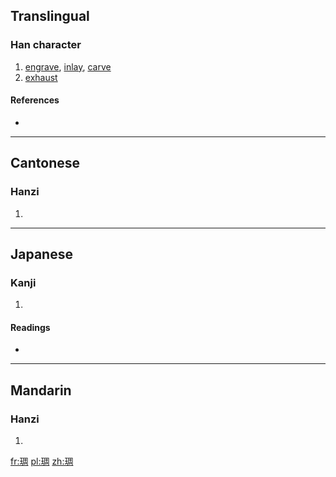 {{also|雕}}
==Translingual==

===Han character===
{{Han char|rn=96|rad=玉|as=08|sn=12|four=1712<sub>0</sub>|canj=一土月土口 (MGBGR)}}

# [[engrave]], [[inlay]], [[carve]]
# [[exhaust]]

====References====
* {{Han ref|kx=0735.070|dkj=21074|dj=1147.050|hdz=21122.130|uh=7431|ud=29745|bh=DAA4|bd=55972}}

----

==Cantonese==

===Hanzi===
{{yue-hanzi|jyut=|y=diu1}}

# {{defn|Cantonese|sort=玉08}}

----

==Japanese==

===Kanji===
{{ja-kanji|grade=|rs=玉08}}

# {{defn|Japanese|sort=玉08}}

====Readings====
* {{ja-readings|on=[[ちょう]] (chō)|kun=|nanori=}}

----

==Mandarin==

===Hanzi===
{{cmn-hanzi|pin=[[diāo]] ([[diao1]])|wg=tiao<sup>1</sup>}}

# {{defn|Mandarin|sort=玉08}}

[[fr:琱]]
[[pl:琱]]
[[zh:琱]]